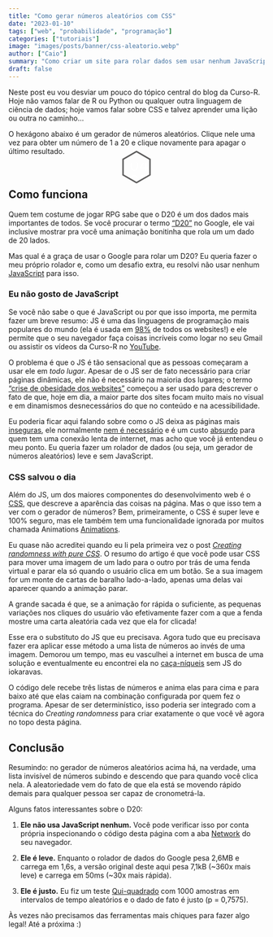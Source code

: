 ```yaml
---
title: "Como gerar números aleatórios com CSS"
date: "2023-01-10"
tags: ["web", "probabilidade", "programação"]
categories: ["tutoriais"]
image: "images/posts/banner/css-aleatorio.webp"
author: ["Caio"]
summary: "Como criar um site para rolar dados sem usar nenhum JavaScript."
draft: false
---
```


Neste post eu vou desviar um pouco do tópico central do blog da Curso-R. Hoje
não vamos falar de R ou Python ou qualquer outra linguagem de ciência de dados;
hoje vamos falar sobre CSS e talvez aprender uma lição ou outra no caminho...

O hexágono abaixo é um gerador de números aleatórios. Clique nele uma vez para
obter um número de 1 a 20 e clique novamente para apagar o último resultado.

```{=html}
<style>
#Capa_1 {
  transform: rotate(90deg);
}

#roller {
  justify-content: center;
  display: flex;
  position: absolute;
  left: 50%;
  transform: translate(-50%, -69%);
}

#die {
  z-index: 10;
  padding: 0px 40px 0 0;
  justify-content: center;
  display: flex;
  position: relative;
}

#counter {
  height: 1em;
  margin-bottom: -9px;
  font-size: 30px;
  overflow: hidden;
}

.digits {
  float:left;
  list-style-type: none;
  font-size: 30px;
  line-height: 30px;
}

.digits-first {
  margin-top: 0em;
}

input:checked + label .luckie {
  color: white;
  animation-play-state: running;
}

.luckie {
  color: #585757;
  animation-name: luckie;
  animation: luckie 400ms steps(20, end) infinite;
  animation-play-state: paused;
}

input {
  height: 0;
  width: 0;
  border: none;
  outline: none;
  display: none;
}

@keyframes luckie {
  0% {
    margin-top: 0;
  }
  100% {
    margin-top: -1000px;
  }
}
</style>

<div xmlns="http://www.w3.org/1999/xhtml" id="die">
  <div id="counter" class="animated">
    <input type="checkbox" id="d20" checked>
    <label for="d20">
      <ul class="digits digits-first luckie">
        <li> 01
        <li> 02
        <li> 03
        <li> 04
        <li> 05
        <li> 06
        <li> 07
        <li> 08
        <li> 09
        <li> 10
        <li> 11
        <li> 12
        <li> 13
        <li> 14
        <li> 15
        <li> 16
        <li> 17
        <li> 18
        <li> 19
        <li> 20
      </ul>
    </label>
  </div>
</div>

<div id="roller">
  <svg fill="#585757" version="1.1" id="Capa_1" xmlns="http://www.w3.org/2000/svg" xmlns:xlink="http://www.w3.org/1999/xlink" width="64px" height="64px" viewBox="0 0 485.69 485.69" xml:space="preserve" stroke="#dddddd" stroke-width="0.00485688"><g id="SVGRepo_bgCarrier" stroke-width="0"></g><g id="SVGRepo_tracerCarrier" stroke-linecap="round" stroke-linejoin="round" stroke="#CCCCCC" stroke-width="9.71376"> <g> <g> <path d="M364.269,453.155H121.416L0,242.844L121.416,32.533h242.853l121.419,210.312L364.269,453.155z M131.905,434.997h221.878 l110.939-192.152L353.783,50.691H131.905L20.966,242.844L131.905,434.997z"></path> </g> </g> </g><g id="SVGRepo_iconCarrier"> <g> <g> <path d="M364.269,453.155H121.416L0,242.844L121.416,32.533h242.853l121.419,210.312L364.269,453.155z M131.905,434.997h221.878 l110.939-192.152L353.783,50.691H131.905L20.966,242.844L131.905,434.997z"></path> </g> </g> </g></svg>
</div>
```

## Como funciona

Quem tem costume de jogar RPG sabe que o D20 é um dos dados mais importantes de
todos. Se você procurar o termo ["D20"](https://www.google.com/search?q=d20) no
Google, ele vai inclusive mostrar pra você uma animação bonitinha que rola um um
dado de 20 lados.

Mas qual é a graça de usar o Google para rolar um D20? Eu queria fazer o meu
próprio rolador e, como um desafio extra, eu resolvi não usar nenhum
[JavaScript](https://pt.wikipedia.org/wiki/JavaScript) para isso.

### Eu não gosto de JavaScript

Se você não sabe o que é JavaScript ou por que isso importa, me permita fazer um
breve resumo: JS é uma das linguagens de programação mais populares do mundo
(ela é usada em [98%](https://w3techs.com/technologies/details/cp-javascript/)
de todos os websites!) e ele permite que o seu navegador faça coisas incríveis
como logar no seu Gmail ou assistir os vídeos da Curso-R no
[YouTube](https://www.youtube.com/@CursoR6).

O problema é que o JS é tão sensacional que as pessoas começaram a usar ele em
_todo lugar_. Apesar de o JS ser de fato necessário para criar páginas
dinâmicas, ele não é necessário na maioria dos lugares; o termo ["crise de
obesidade dos websites"](https://idlewords.com/talks/website_obesity.htm)
começou a ser usado para descrever o fato de que, hoje em dia, a maior parte dos
sites focam muito mais no visual e em dinamismos desnecessários do que no
conteúdo e na acessibilidade.

Eu poderia ficar aqui falando sobre como o JS deixa as páginas mais
[inseguras](https://pt.wikipedia.org/wiki/JavaScript#Seguran%C3%A7a), ele
normalmente [nem é necessário](https://motherfuckingwebsite.com/) e é um custo
[absurdo](https://danluu.com/web-bloat/) para quem tem uma conexão lenta de
internet, mas acho que você já entendeu o meu ponto. Eu queria fazer um rolador
de dados (ou seja, um gerador de números aleatórios) leve e sem JavaScript.

### CSS salvou o dia

Além do JS, um dos maiores componentes do desenvolvimento web é o
[CSS](https://pt.wikipedia.org/wiki/Cascading_Style_Sheets), que descreve a
aparência das coisas na página. Mas o que isso tem a ver com o gerador de
números? Bem, primeiramente, o CSS é super leve e 100% seguro, mas ele também
tem uma funcionalidade ignorada por muitos chamada Animations
[Animations](https://en.wikipedia.org/wiki/CSS_animations).

Eu quase não acreditei quando eu li pela primeira vez o post [_Creating
randomness with pure
CSS_](https://uxdesign.cc/creating-randomness-with-pure-css-a990dafcd569). O
resumo do artigo é que você pode usar CSS para mover uma imagem de um lado para
o outro por trás de uma fenda virtual e parar ela só quando o usuário clica em
um botão. Se a sua imagem for um monte de cartas de baralho lado-a-lado, apenas
uma delas vai aparecer quando a animação parar.

A grande sacada é que, se a animação for rápida o suficiente, as pequenas
variações nos cliques do usuário vão efetivamente fazer com a que a fenda mostre
uma carta aleatória cada vez que ela for clicada!

Esse era o substituto do JS que eu precisava. Agora tudo que eu precisava fazer
era aplicar esse método a uma lista de números ao invés de uma imagem. Demorou
um tempo, mas eu vasculhei a internet em busca de uma solução e eventualmente eu
encontrei ela no [caça-níqueis](https://gist.github.com/iokaravas/8274608) sem
JS do iokaravas.

O código dele recebe três listas de números e anima elas para cima e para baixo
até que elas caiam na combinação configurada por quem fez o programa. Apesar de
ser determinístico, isso poderia ser integrado com a técnica do _Creating
randomness_ para criar exatamente o que você vê agora no topo desta página.

## Conclusão

Resumindo: no gerador de números aleatórios acima há, na verdade, uma lista
invisível de números subindo e descendo que para quando você clica nela. A
aleatoriedade vem do fato de que ela está se movendo rápido demais para qualquer
pessoa ser capaz de cronometrá-la.

Alguns fatos interessantes sobre o D20:

1. **Ele não usa JavaScript nenhum.** Você pode verificar isso por conta própria
inspecionando o código desta página com a aba
[Network](https://www.freecodecamp.org/news/chrome-devtools-network-tab-tricks/)
do seu navegador.

2. **Ele é leve.** Enquanto o rolador de dados do Google pesa 2,6MB e carrega em
1,6s, a versão original deste aqui pesa 7,1kB (~360x mais leve) e carrega em
50ms (~30x mais rápida).

3. **Ele é justo.** Eu fiz um teste
[Qui-quadrado](https://pt.wikipedia.org/wiki/Qui-quadrado) com 1000 amostras em
intervalos de tempo aleatórios e o dado de fato é justo (p = 0,7575).

Às vezes não precisamos das ferramentas mais chiques para fazer algo legal! Até
a próxima :)
